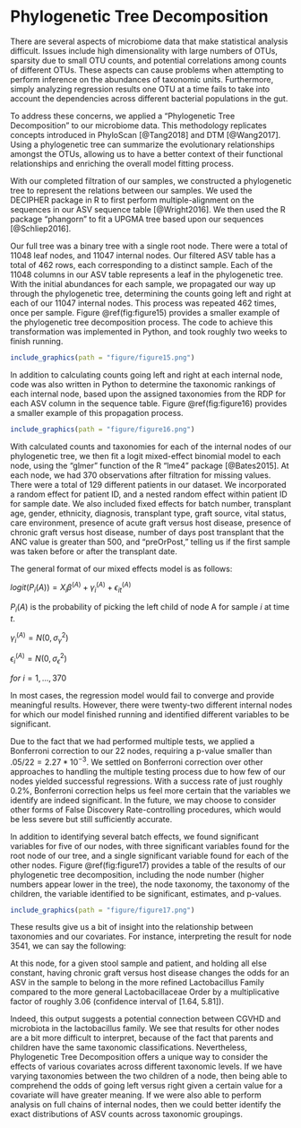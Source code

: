 # Phylogenetic Tree Decomposition

There are several aspects of microbiome data that make statistical analysis difficult. Issues include high dimensionality with large numbers of OTUs, sparsity due to small OTU counts, and potential correlations among counts of different OTUs. These aspects can cause problems when attempting to perform inference on the abundances of taxonomic units. Furthermore, simply analyzing regression results one OTU at a time fails to take into account the dependencies across different bacterial populations in the gut.

To address these concerns, we applied a "Phylogenetic Tree Decomposition" to our microbiome data. This methodology replicates concepts introduced in PhyloScan [@Tang2018] and DTM [@Wang2017]. Using a phylogenetic tree can summarize the evolutionary relationships amongst the OTUs, allowing us to have a better context of their functional relationships and enriching the overall model fitting process.

With our completed filtration of our samples, we constructed a phylogenetic tree to represent the relations between our samples. We used the DECIPHER package in R to first perform multiple-alignment on the sequences in our ASV sequence table [@Wright2016]. We then used the R package "phangorn" to fit a UPGMA tree based upon our sequences [@Schliep2016].

Our full tree was a binary tree with a single root node. There were a total of 11048 leaf nodes, and 11047 internal nodes. Our filtered ASV table has a total of 462 rows, each corresponding to a distinct sample. Each of the 11048 columns in our ASV table represents a leaf in the phylogenetic tree. With the initial abundances for each sample, we propagated our way up through the phylogenetic tree, determining the counts going left and right at each of our 11047 internal nodes. This process was repeated 462 times, once per sample. Figure \@ref(fig:figure15) provides a smaller example of the phylogenetic tree decomposition process. The code to achieve this transformation was implemented in Python, and took roughly two weeks to finish running.

```r
include_graphics(path = "figure/figure15.png")
```

In addition to calculating counts going left and right at each internal node, code was also written in Python to determine the taxonomic rankings of each internal node, based upon the assigned taxonomies from the RDP for each ASV column in the sequence table. Figure \@ref(fig:figure16) provides a smaller example of this propagation process.

```r
include_graphics(path = "figure/figure16.png")
```

With calculated counts and taxonomies for each of the internal nodes of our phylogenetic tree, we then fit a logit mixed-effect binomial model to each node, using the "glmer" function of the R "lme4" package [@Bates2015]. At each node, we had 370 observations after filtration for missing values. There were a total of 129 different patients in our dataset. We incorporated a random effect for patient ID, and a nested random effect within patient ID for sample date. We also included fixed effects for batch number, transplant age, gender, ethnicity, diagnosis, transplant type, graft source, vital status, care environment, presence of acute graft versus host disease, presence of chronic graft versus host disease, number of days post transplant that the ANC value is greater than 500, and "preOrPost," telling us if the first sample was taken before or after the transplant date. 

The general format of our mixed effects model is as follows:

$logit(P_{i}(A)) = X_{i}\beta^{(A)} + \gamma_{i}^{(A)} + \epsilon_{it}^{(A)}$

$P_{i}(A)$ is the probability of picking the left child of node A for sample $i$ at time $t$.

$\gamma_{i}^{(A)} = N(0, \sigma_{\gamma}^{2})$

$\epsilon_{i}^{(A)} = N(0, \sigma_{\epsilon}^{2})$

$for \ i = 1,...,370$


In most cases, the regression model would fail to converge and provide meaningful results. However, there were twenty-two different internal nodes for which our model finished running and identified different variables to be significant.

Due to the fact that we had performed multiple tests, we applied a Bonferroni correction to our 22 nodes, requiring a p-value smaller than $.05/22 = 2.27 * 10^{-3}.$ We settled on Bonferroni correction over other approaches to handling the multiple testing process due to how few of our nodes yielded successful regressions. With a success rate of just roughly 0.2%, Bonferroni correction helps us feel more certain that the variables we identify are indeed significant. In the future, we may choose to consider other forms of False Discovery Rate-controlling procedures, which would be less severe but still sufficiently accurate.

In addition to identifying several batch effects, we found significant variables for five of our nodes, with three significant variables found for the root node of our tree, and a single significant variable found for each of the other nodes. Figure \@ref(fig:figure17) provides a table of the results of our phylogenetic tree decomposition, including the node number (higher numbers appear lower in the tree), the node taxonomy, the taxonomy of the children, the variable identified to be significant, estimates, and p-values.

```r
include_graphics(path = "figure/figure17.png")
```

These results give us a bit of insight into the relationship between taxonomies and our covariates. For instance, interpreting the result for node 3541, we can say the following:

At this node, for a given stool sample and patient, and holding all else constant, having chronic graft versus host disease changes the odds for an ASV in the sample to belong in the more refined Lactobacillus Family compared to the more general Lactobacillaceae Order by a multiplicative factor of roughly 3.06 (confidence interval of [1.64, 5.81]).

Indeed, this output suggests a potential connection between CGVHD and microbiota in the lactobacillus family. We see that results for other nodes are a bit more difficult to interpret, because of the fact that parents and children have the same taxonomic classifications. Nevertheless, Phylogenetic Tree Decomposition offers a unique way to consider the effects of various covariates across different taxonomic levels. If we have varying taxonomies between the two children of a node, then being able to comprehend the odds of going left versus right given a certain value for a covariate will have greater meaning. If we were also able to perform analysis on full chains of internal nodes, then we could better identify the exact distributions of ASV counts across taxonomic groupings.
